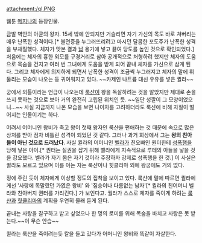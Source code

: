 attachment:/ql.PNG

웹툰 [[메지나]]의 등장인물.

금발 벽안의 아큔의 왕자. 15세 밖에 안되지만 거슬리면 자기 가신의 목도 바로 쳐버리는 매우 난폭한 성격이다.[* 불면증을 누그러뜨리려고 마시던 달콤한 포도주가 난폭한 성격을 부채질했다. 체자가 맛본 결과 [[납]] 용기에 넣고 끓여 당도를 높인 것으로 확인되었다.] 처음에는 체자의 흉한 외모를 구경거리로 삼아 공개적으로 처형하려 했지만 체자의 도움으로 목숨을 건지고 여러 번 그녀에게 도움을 받게 되어 끝내 체자를 가신으로 삼게 된다. 그리고 체자에게 의지하게 되면서 난폭한 성격이 조금씩 누그러지고 체자의 말에 휘둘리는 모습이 나오는 등 귀여워지고 있다. ~~카제인 나트륨 대신 우유를 넣은 퀼라~~

궁에서 외톨이라는 언급이 나오는데 [[룩샨]]이 왕을 독살하려는 것을 알았지만 제대로 손을 쓰지 못하는 것으로 보아 거의 완전히 고립된 위치인 듯. ~~일단 성깔이 그 모양이었으니...~~ 사실 지금까지 나온 모습을 보면 나이차를 고려하더라도 룩샨에 비해 자질이 떨어지는 인물이기는 하다.

어려서 어머니인 왕비가 죽고 왕이 첫째 왕자인 룩샨을 편애하는 것 때문에 속으로 많은 상처를 받아 점차 비틀린 성격이 되었던 것 같다. 그러나 과거 회상에서 그는 '''왕의 친아들이 아닌 것으로 드러났다'''. 사실 퀼라의 어머니인 [[벨라(메지나)|벨라]]가 친오빠인 퀀터한테 [[성폭행]]을 당해 낳은 아이.[* 퀀터는 실권을 잡기 위해 벨라에게 지속적으로 루테의 아들을 낳을 것을 강요했다. 벨라가 자기 몸은 자기 것이라 주장하자 강제로 성폭행을 한 것.] 이 사실은 퀼라도 모르고 있으며 이를 아는 자는 룩샨이나 힛클리마 외에 왕궁에도 거의 없다.

정에 주린 듯이 체자에게 이상할 정도의 집착을 보이고 있다. 룩샨에 말에 따르면 퀼라에게선 '사랑에 목말랐던 가엾은 왕비' 와 '짐승이나 다름없는 남자'[* 퀼라의 친어머니 벨라와 친아버지 퀀터를 가리킨다.] 가 보인다고. 퀄라가 스스로 체자를 죽이게 하려는 [[룩샨]]과 [[힛클리마]]의 계획을 우연히 몰래 듣게 된다.

끝내는 사랑을 갈구하고 받고 싶었으나 한 명의 로미를 위해 목숨을 바치고 사랑은 못 받는다.~~이 무슨 안습~~

퀼라는 룩샨을 죽이려는듯 칼을 들고 갔다가 어머니인 왕비와 똑같이 자살한다.
